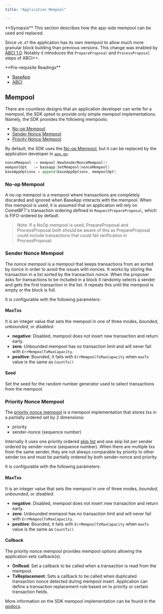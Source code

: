 ```yaml
---
title: "Application Mempool"

---
```



<Info>
**Synopsis**
This section describes how the app-side mempool can be used and replaced. 
</Info>

Since `v0.47` the application has its own mempool to allow much more granular
block building than previous versions. This change was enabled by
[ABCI 1.0](https://github.com/cometbft/cometbft/blob/v0.37.0/spec/abci).
Notably it introduces the `PrepareProposal` and `ProcessProposal` steps of ABCI++.

<Info>
**Pre-requisite Readings**

* [BaseApp](../../learn/advanced/00-baseapp.md)
* [ABCI](../abci/00-introduction.md)

</Info>

## Mempool

There are countless designs that an application developer can write for a mempool, the SDK opted to provide only simple mempool implementations.
Namely, the SDK provides the following mempools:

* [No-op Mempool](#no-op-mempool)
* [Sender Nonce Mempool](#sender-nonce-mempool)
* [Priority Nonce Mempool](#priority-nonce-mempool)

By default, the SDK uses the [No-op Mempool](#no-op-mempool), but it can be replaced by the application developer in [`app.go`](/docs/sdk/v0.53/01-app-go-di.md):

```go
nonceMempool := mempool.NewSenderNonceMempool()
mempoolOpt   := baseapp.SetMempool(nonceMempool)
baseAppOptions = append(baseAppOptions, mempoolOpt)
```

### No-op Mempool

A no-op mempool is a mempool where transactions are completely discarded and ignored when BaseApp interacts with the mempool.
When this mempool is used, it is assumed that an application will rely on CometBFT's transaction ordering defined in `RequestPrepareProposal`,
which is FIFO-ordered by default.

> Note: If a NoOp mempool is used, PrepareProposal and ProcessProposal both should be aware of this as
> PrepareProposal could include transactions that could fail verification in ProcessProposal.

### Sender Nonce Mempool

The nonce mempool is a mempool that keeps transactions from an sorted by nonce in order to avoid the issues with nonces. 
It works by storing the transaction in a list sorted by the transaction nonce. When the proposer asks for transactions to be included in a block it randomly selects a sender and gets the first transaction in the list. It repeats this until the mempool is empty or the block is full. 

It is configurable with the following parameters:

#### MaxTxs

It is an integer value that sets the mempool in one of three modes, *bounded*, *unbounded*, or *disabled*.

* **negative**: Disabled, mempool does not insert new transaction and return early.
* **zero**: Unbounded mempool has no transaction limit and will never fail with `ErrMempoolTxMaxCapacity`.
* **positive**: Bounded, it fails with `ErrMempoolTxMaxCapacity` when `maxTx` value is the same as `CountTx()`

#### Seed

Set the seed for the random number generator used to select transactions from the mempool.

### Priority Nonce Mempool

The [priority nonce mempool](https://github.com/cosmos/cosmos-sdk/blob/main/types/mempool/priority_nonce_spec.md) is a mempool implementation that stores txs in a partially ordered set by 2 dimensions:

* priority
* sender-nonce (sequence number)

Internally it uses one priority ordered [skip list](https://pkg.go.dev/github.com/huandu/skiplist) and one skip list per sender ordered by sender-nonce (sequence number). When there are multiple txs from the same sender, they are not always comparable by priority to other sender txs and must be partially ordered by both sender-nonce and priority.

It is configurable with the following parameters:

#### MaxTxs

It is an integer value that sets the mempool in one of three modes, *bounded*, *unbounded*, or *disabled*.

* **negative**: Disabled, mempool does not insert new transaction and return early.
* **zero**: Unbounded mempool has no transaction limit and will never fail with `ErrMempoolTxMaxCapacity`.
* **positive**: Bounded, it fails with `ErrMempoolTxMaxCapacity` when `maxTx` value is the same as `CountTx()`

#### Callback

The priority nonce mempool provides mempool options allowing the application sets callback(s).

* **OnRead**: Set a callback to be called when a transaction is read from the mempool.
* **TxReplacement**: Sets a callback to be called when duplicated transaction nonce detected during mempool insert. Application can define a transaction replacement rule based on tx priority or certain transaction fields.

More information on the SDK mempool implementation can be found in the [godocs](https://pkg.go.dev/github.com/cosmos/cosmos-sdk/types/mempool).

